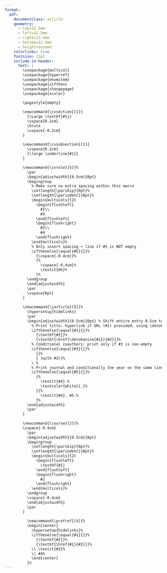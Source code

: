 ```yaml
---
format:
  pdf:
    documentclass: article
    geometry:
      - top=12.5mm
      - left=12.5mm
      - right=12.5mm
      - bottom=12.5mm
      - heightrounded
    colorlinks: true
    fontsize: 11pt
    include-in-header:
      text: |
        \usepackage{multicol}
        \usepackage{hyperref}
        \usepackage{enumitem}
        \usepackage{xifthen}
        \usepackage{changepage}
        \usepackage{xcolor}
        
        \pagestyle{empty}

        \newcommand{\cvsection}[1]{
          {\Large \textbf{#1}}
          \vspace{0.2cm}
          \hrule
          \vspace{-0.2cm}
        }
        
        \newcommand{\cvsubsection}[1]{
          \vspace{0.2cm}
          {\large \underline{#1}}
        }

        \newcommand{\cvrole}[5]{%
          \par
          \begin{adjustwidth}{0.5cm}{0pt}
          \begingroup
            % Make sure no extra spacing within this macro
            \setlength{\parskip}{0pt}%
            \setlength{\parindent}{0pt}%
            \begin{multicols}{2}
              \begin{flushleft}
                #1\\
                #3
              \end{flushleft}
              \begin{flushright}
                #2\\
                #4
              \end{flushright}
            \end{multicols}%
            % Only insert spacing + line if #5 is NOT empty
            \ifthenelse{\equal{#5}{}}%
              {\vspace{-0.4cm}}%
              {%
                \vspace{-0.4cm}%
                \textit{#5}%
              }%
          \endgroup
          \end{adjustwidth}
          \par
          \vspace{0pt}
        }
        
        \newcommand{\jarticle}[5]{%
          \hypersetup{hidelinks}
          \par
          \begin{adjustwidth}{0.5cm}{0pt} % Shift entire entry 0.5cm to the right
            % Print title: hyperlink if URL (#1) provided, using \detokenize to handle special chars
            \ifthenelse{\equal{#1}{}}%
              {\textbf{#2}}%
              {\textbf{\href{\detokenize{#1}}{#2}}}%
            % Conditional coauthors: print only if #3 is non-empty
            \ifthenelse{\equal{#3}{}}%
              {}%
              { (with #3)}%
            \ %
            % Print journal and conditionally the year on the same line
            \ifthenelse{\equal{#5}{}}%
              {%
                \textit{#4}.%
                \textcolor{white}{.}%
              }{%
                \textit{#4}, #5.%
              }%
          \end{adjustwidth}
          \par
        }
        
        \newcommand{\course}[2]{%
        \vspace{-0.4cm}
          \par
          \begin{adjustwidth}{0.5cm}{0pt}
          \begingroup
            \setlength{\parskip}{0pt}%
            \setlength{\parindent}{0pt}%
            \begin{multicols}{2}
              \begin{flushleft}
                \textbf{#1}
              \end{flushleft}
              \begin{flushright}
                #2
              \end{flushright}
            \end{multicols}%
          \endgroup
          \vspace{-0.4cm}
          \end{adjustwidth}
          \par
        }
        
          \newcommand{\profref}[4]{%
          \begin{center}
            \hypersetup{hidelinks}%
            \ifthenelse{\equal{#1}{}}%
              {\textbf{#2}}%
              {\textbf{\href{#1}{#2}}}%
            \\ \textit{#3}%
            \\ #4%
            \end{center}
          }%
---
```


<!-- TITLE -->
\begin{huge}{\bf Joshua C. Martin}\end{huge}

\begin{adjustwidth}{0.5cm}{0pt}
\begin{minipage}[t]{0.5\textwidth}
University of West Georgia\\
Department of Economics\\
338 Roy Richards Sr Hall\\
Carrollton, GA 30118
\end{minipage}
\hfill
\begin{minipage}[t]{0.5\textwidth}
Phone: (713) 553-0108\\
Citizenship: United States\\
Email: \href{mailto:joshua@westga.edu}{joshua@westga.edu}\\
Homepage: \href{https://joshmartinecon.github.io/}{joshmartinecon.github.io}
\end{minipage}
\vspace{0.2cm}
\end{adjustwidth}

<!-- EMPLOYMENT -->
\cvsection{Academic Appointments and Affiliations}

\cvrole{\textbf{Assistant Professor of Economics}}{Aug. 2025--Present}{University of West Georgia}{Carrollton, GA}{Dept. of Economics}

\cvrole{\textbf{Postdoctoral Researcher}}{Jul. 2023--Jul. 2025}{Vanderbilt University}{Nashville, TN}{Dept. of Economics; LGBTQ+ Policy Lab; Center for Research on Inequality \& Health}

\cvrole{\textbf{Visiting Assistant Professor} (while ABD)}{Jan. 2022 - May 2023}{Berry College}{Mt. Berry, GA}{Dept. of Accounting, Economics \& Finance}

<!-- EDUCATION -->
\cvsection{Education}

\cvrole{\textbf{Ph.D. Economics}}{Aug. 2018 - Jun. 2023}{West Virginia University}{Morgantown, WV}{}

\cvrole{\textbf{B.S. Economics} (\textit{Phi Beta Kappa})}{Aug. 2013 - May 2017}{Oklahoma State University}{Stillwater, OK}{}

<!-- RESEARCH INTERESTS -->
\cvsection{Research Fields}

\cvrole{\textbf{Applied Microeconomics}}{Primary: Labor, Health}{\color{white} .}{Secondary: Urban, Household, Sports}{}

<!-- Research -->
\cvsection{Research}

\cvsubsection{Publications}

\jarticle{https://doi.org/10.1007/s41996-024-00149-z}{Sexual Orientation, Sexual Attraction, and Income}{Christopher S. Carpenter and Hasan Shahid}{Journal of Economics, Race \& Policy}{2024}

\jarticle{https://doi.org/10.1002/hec.4712}{Information Shocks and Celebrity Exposure: The Effect of “Magic” Johnson on AIDS Diagnoses and Mortality in the U.S.}{Alexander Cardazi and Zachary Rodriguez}{Health Economics}{2023}

\jarticle{https://doi.org/10.1080/15582159.2022.2132589}{Determinants of Voting on Education Savings Accounts: Evidence from Tennessee}{Ben Luikart and Joshua C. Hall}{Journal of School Choice}{2022}

\jarticle{https://doi.org/10.3390/economies8040089}{The Impact of the New York City Marathon on Hotel Demand}{Joshua C. Hall}{Economies}{2020}

\cvsubsection{Working Papers}

\jarticle{https://papers.ssrn.com/sol3/papers.cfm?abstract_id=4307175}{The Effect of Same-Sex Marriage Legalization on Adoptions and Family Formation}{Zachary Rodriguez}{Revisions Requested at the \textit{Journal of Human Resources}}{}

\jarticle{}{Does Love Kill Speed? The Effect of Marriage on Formula One Driver Performance}{Clay Collins}{Under Review}{}

\jarticle{http://bit.ly/4fZ2sAL}{Peer Health Shocks and Labor Supply}{}{Working Paper}{}

<!-- \jarticle{}{Spatial Endogenity and Learning Modalities during the COVID-19 Pandemic}{Work in Progress}{} -->

<!-- \jarticle{}{Chasing Rainbows: Social Acceptance \& Housing Prices in Gayborhoods}{João Tampellini}{Work in Progress}{} -->

<!-- \jarticle{}{Do Childcare Costs Reduce Adoptions? Evidence from Marriage Equality}{}{Work in Progress}{} -->

<!-- Teaching -->
\cvsection{Teaching}

\cvsubsection{Instructor of Record}
\course{\href{https://raw.githubusercontent.com/joshmartinecon/joshmartinecon.github.io/main/teaching/syllabi/2021Fall_ECON482_syllabus.pdf}{Applied Economic Research}}{Fall 2021}
\course{\href{https://raw.githubusercontent.com/joshmartinecon/joshmartinecon.github.io/main/teaching/syllabi/2022Spring_ECO490_syllabus.pdf}{Urban \& Regional Economics}}{Spring 2022}
\course{\href{https://raw.githubusercontent.com/joshmartinecon/joshmartinecon.github.io/main/teaching/syllabi/2025Fall_ECON3406_syllabus.pdf}{Statistics for Business II}}{Fall 2025}
\course{\href{https://raw.githubusercontent.com/joshmartinecon/joshmartinecon.github.io/main/teaching/syllabi/2021Fall_ECON301_syllabus.pdf}{Intermediate Microeconomic Theory}}{Fall 2021}
\course{\href{https://raw.githubusercontent.com/joshmartinecon/joshmartinecon.github.io/main/teaching/syllabi/2025Fall_ECON2106_syllabus.pdf}{Principles of Microeconomics}}{Fall 2025, Spring 2021, Summer 2020}
\course{\href{https://raw.githubusercontent.com/joshmartinecon/joshmartinecon.github.io/main/teaching/syllabi/2023Spring_ECO110_syllabus.pdf}{Markets \& Society}}{(8x) Spring 2022-Spring 2023}

<!-- \cvsubsection{Teaching Assistant} -->

<!-- \course{Advanced Economic Theory I (PhD)}{Fall 2021} -->
<!-- \course{Advanced Economic Theory II (PhD)}{Spring 2020 \& 2021} -->
<!-- \course{Intermediate Microeconomic Theory}{Fall 2019} -->
<!-- \course{Principles of Macroeconomics}{Spring 2019} -->
<!-- \course{Principles of Microeconomics}{Fall 2018} -->

<!-- Presentations -->
\cvsection{External Presentations}

\vspace{0.2cm}
\begin{adjustwidth}{0.5cm}{0pt}
  \textbf{2025}: Union College (\textit{Dept. of Economics}); \textit{WERISE} Conference (\textit{Boston University Women in Economics Group}); Society of Labor Economists Conference; American Society of Health Economists Conference; Southeastern Micro Labor Workshop; Southeastern Health Economics Study Group Conference; Discrimination \& Diversity Workshop

  \textbf{2024}: Lafayette College (\textit{Dept. of Economics}); University of Georgia (\textit{Dept. of Sports Management \& Policy}); Vanderbilt University (\textit{Dept. Department of Leadership, Policy, \& Organizations}); Southeastern Micro Labor Workshop; Workshop on the Econ. \& Crime Impacts of the Opiate Epidemic; Western Economic Association Conference

  \textbf{2023}: Florida Gulf Coast University (\textit{Dept. of Economics}); Discrimination \& Diversity Workshop; Economic Demography Workshop; NBER Economics of Health; Public Policy \& Child Well-Being Conference

  \textbf{2022}: American Society of Health Economists Conference; Association of Policy Analysis \& Management Conference; Association of Private Enterprise \& Education Conference; Public Choice Society Conference; Southern Economic Association Conference

  \textbf{2021}: AEA’s Economics of LGBTQ+ Individuals Seminar; American Society of Health Economists Conference; Society of the Economics of the Household Conference; Southern Economic Association Conference

  \textbf{2020}: Vanderbilt University (\textit{LGBTQ+ Policy Lab}); SOGI Economics Early Career Workshop
\end{adjustwidth}

<!-- Professional Activities -->
\cvsection{Professional Activities}

\vspace{0.2cm}
\begin{adjustwidth}{0.5cm}{0pt}
  \textbf{Invited Referee}: Journal of Economic Geography; Journal of Policy Analysis \& Management; Review of the Economics of the Household; Contemporary Economic Policy; Public Finance Review; Journal of Economics, Race \& Policy; Journal of Regional Analysis \& Policy; Journal of Economics \& Finance Education; BMC Health Services Research
  
  \textbf{Service}: AEA Committee on the Status of LGBTQ+ Individuals in the Economics Profession (CSQIEP)
\end{adjustwidth}

<!-- References -->
\cvsection{References}

\vspace{0.2cm}
\begin{multicols}{2}
\profref{mailto:christopher.s.carpenter@vanderbilt.edu}{Kitt Carpenter}{E. Bronson Ingram Professor of Economics}{Vanderbilt University}
\profref{mailto:brad.humphreys@mail.wvu.edu}{Brad Humphreys}{Professor of Economics}{West Virginia University}
\profref{mailto:joshua.hall@mail.wvu.edu}{Joshua Hall}{Milan Puskar Dean and Professor of Economics}{West Virginia University}
\profref{mailto:marcus.o.dillender@vanderbilt.edu}{Marcus Dillender}{Asst. Professor of Economics}{Vanderbilt University}
\end{multicols}